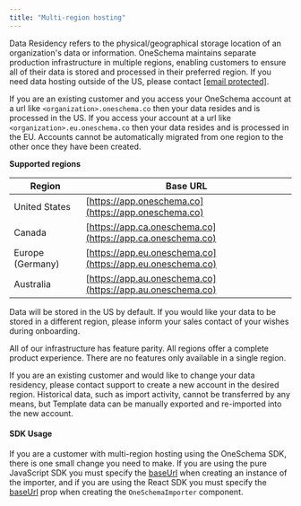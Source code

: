 ```yaml
---
title: "Multi-region hosting"
---
```


Data Residency refers to the physical/geographical storage location of an organization's data or information. OneSchema maintains separate production infrastructure in multiple regions, enabling customers to ensure all of their data is stored and processed in their preferred region. If you need data hosting outside of the US, please contact [\[email protected\]](/cdn-cgi/l/email-protection#1d6e7c71786e5d7273786e7e7578707c337e72).

If you are an existing customer and you access your OneSchema account at a url like `<organization>.oneschema.co` then your data resides and is processed in the US. If you access your account at a url like `<organization>.eu.oneschema.co` then your data resides and is processed in the EU. Accounts cannot be automatically migrated from one region to the other once they have been created.

**Supported regions**

| Region           | Base URL                                                   |
| ---------------- | ---------------------------------------------------------- |
| United States    | [https://app.oneschema.co](https://app.oneschema.co)       |
| Canada           | [https://app.ca.oneschema.co](https://app.ca.oneschema.co) |
| Europe (Germany) | [https://app.eu.oneschema.co](https://app.eu.oneschema.co) |
| Australia        | [https://app.au.oneschema.co](https://app.au.oneschema.co) |

Data will be stored in the US by default. If you would like your data to be stored in a different region, please inform your sales contact of your wishes during onboarding.

All of our infrastructure has feature parity. All regions offer a complete product experience. There are no features only available in a single region.

If you are an existing customer and would like to change your data residency, please contact support to create a new account in the desired region. Historical data, such as import activity, cannot be transferred by any means, but Template data can be manually exported and re-imported into the new account.

#### SDK Usage

If you are a customer with multi-region hosting using the OneSchema SDK, there is one small change you need to make. If you are using the pure JavaScript SDK you must specify the [baseUrl](/docs/api-reference#baseurl) when creating an instance of the importer, and if you are using the React SDK you must specify the [baseUrl](/docs/api-reference#baseurl-1) prop when creating the `OneSchemaImporter` component.